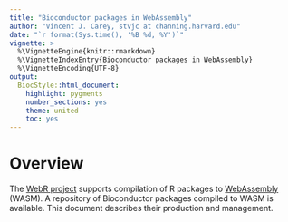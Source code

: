 ```yaml
---
title: "Bioconductor packages in WebAssembly"
author: "Vincent J. Carey, stvjc at channing.harvard.edu"
date: "`r format(Sys.time(), '%B %d, %Y')`"
vignette: >
  %\VignetteEngine{knitr::rmarkdown}
  %\VignetteIndexEntry{Bioconductor packages in WebAssembly}
  %\VignetteEncoding{UTF-8}
output:
  BiocStyle::html_document:
    highlight: pygments
    number_sections: yes
    theme: united
    toc: yes
---
```


# Overview

The [WebR project](https://docs.r-wasm.org/webr/latest/)
supports compilation of R packages to [WebAssembly](https://webassembly.org/) (WASM).
A repository of Bioconductor packages compiled to WASM is available.
This document describes their production and management.
